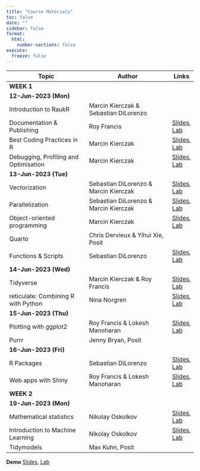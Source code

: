 ```yaml
---
title: "Course Materials"
toc: false
date: ""
sidebar: false
format:
  html:
    number-sections: false
execute:
  freeze: false
---
```


:::{.contents-table .column-body-outset}

|Topic                                |Author                                 |Links|
|-------------------------------------|---------------------------------------|-----|
|[**WEEK 1**]{.highlight style="display:block;"}                              |||
|[**12-Jun-2023 (Mon)**]{.highlight}                                          |||
|Introduction to RaukR                |Marcin Kierczak & Sebastian DiLorenzo  ||
|Documentation & Publishing           |Roy Francis                            |[Slides](slides/publishing/index.html), [Lab](labs/publishing/index.html)|
|Best Coding Practices in R           |Marcin Kierczak                        |[Slides](slides/coding/index.html), [Lab](labs/coding/index.html)|
|Debugging, Profiling and Optimisation|Marcin Kierczak                        |[Slides](slides/debugging/index.html), [Lab](labs/debugging/index.html)|
|[**13-Jun-2023 (Tue)**]{.highlight}                                          |||
|Vectorization                        |Sebastian DiLorenzo & Marcin Kierczak  |[Slides](slides/vectorization/index.html), [Lab](labs/vectorization/index.html)|
|Parallelization                      |Sebastian DiLorenzo & Marcin Kierczak  |[Slides](slides/parallelization/index.html), [Lab](labs/parallelization/index.html)|
|Object-oriented programming          |Marcin Kierczak                        |[Slides](slides/oop/index.html), [Lab](labs/oop/index.html)|
|Quarto                               |Chris Dervieux & Yihui Xie, Posit      ||
|Functions & Scripts                  |Sebastian DiLorenzo                    |[Slides](slides/scripting/index.html), [Lab](labs/scripting/index.html)|
|[**14-Jun-2023 (Wed)**]{.highlight}                                          |||
|Tidyverse                            |Marcin Kierczak & Roy Francis          |[Slides](slides/tidyverse/index.html), [Lab](labs/tidyverse/index.html)|
|reticulate: Combining R with Python  |Nina Norgren                           |[Slides](slides/reticulate/index.html), [Lab](labs/reticulate/index.html)|
|[**15-Jun-2023 (Thu)**]{.highlight}                                          |||
|Plotting with ggplot2                |Roy Francis & Lokesh Manoharan         |[Slides](slides/ggplot/index.html), [Lab](labs/ggplot/index.html)|
|Purrr                                |Jenny Bryan, Posit                     ||
|[**16-Jun-2023 (Fri)**]{.highlight}                                          |||
|R Packages                           |Sebastian DiLorenzo                    |[Slides](slides/packages/index.html), [Lab](labs/packages/index.html)|
|Web apps with Shiny                  |Roy Francis & Lokesh Manoharan         |[Slides](slides/shiny/index.html), [Lab](labs/shiny/index.html)|
|[**WEEK 2**]{.highlight style="display:block;"}                              |||
|[**19-Jun-2023 (Mon)**]{.highlight}                                          |||
|Mathematical statistics              |Nikolay Oskolkov                       |[Slides](slides/statistics/index.html), [Lab](labs/statistics/index.html)|
|Introduction to Machine Learning     |Nikolay Oskolkov                       |[Slides](slides/ml/index.html), [Lab](labs/ml/index.html)|
|Tidymodels                           |Max Kuhn, Posit                        ||

**Demo** [Slides](slides/demo/index.html), [Lab](labs/demo/index.html)

:::